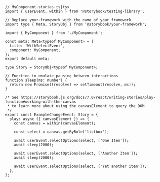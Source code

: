 ```tsx
// MyComponent.stories.ts|tsx
import { userEvent, within } from '@storybook/testing-library';

// Replace your-framework with the name of your framework
import type { Meta, StoryObj } from '@storybook/your-framework';

import { MyComponent } from './MyComponent';

const meta: Meta<typeof MyComponent> = {
  title: 'WithSelectEvent',
  component: MyComponent,
};
export default meta;

type Story = StoryObj<typeof MyComponent>;

// Function to emulate pausing between interactions
function sleep(ms: number) {
  return new Promise((resolve) => setTimeout(resolve, ms));
}

/* See https://storybook.js.org/docs/7.0/react/writing-stories/play-function#working-with-the-canvas
 * to learn more about using the canvasElement to query the DOM
 */
export const ExampleChangeEvent: Story = {
  play: async ({ canvasElement }) => {
    const canvas = within(canvasElement);

    const select = canvas.getByRole('listbox');

    await userEvent.selectOptions(select, ['One Item']);
    await sleep(2000);

    await userEvent.selectOptions(select, ['Another Item']);
    await sleep(2000);

    await userEvent.selectOptions(select, ['Yet another item']);
  },
};
```
